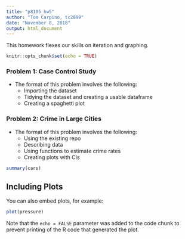 ```yaml
---
title: "p8105_hw5"
author: "Tom Carpino, tc2899"
date: "November 8, 2018"
output: html_document
---
```


This homework flexes our skills on iteration and graphing. 

```r
knitr::opts_chunk$set(echo = TRUE)
```

### Problem 1: Case Control Study 

* The format of this problem involves the following: 
    + Importing the dataset
    + Tidying the dataset and creating a usable dataframe 
    + Creating a spaghetti plot 


### Problem 2: Crime in Large Cities 

* The format of this problem involves the following: 
    + Using the existing repo
    + Describing data 
    + Using functions to estimate crime rates
    + Creating plots with CIs


```r
summary(cars)
```

## Including Plots

You can also embed plots, for example:

```r
plot(pressure)
```

Note that the `echo = FALSE` parameter was added to the code chunk to prevent printing of the R code that generated the plot.
